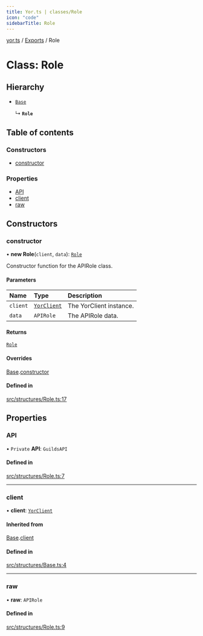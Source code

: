 ```yaml
---
title: Yor.ts | classes/Role
icon: "code"
sidebarTitle: Role
---
```

[yor.ts](../README) / [Exports](../modules) / Role

# Class: Role

## Hierarchy

- [`Base`](Base)

  ↳ **`Role`**

## Table of contents

### Constructors

- [constructor](Role#constructor)

### Properties

- [API](Role#api)
- [client](Role#client)
- [raw](Role#raw)

## Constructors

### constructor

• **new Role**(`client`, `data`): [`Role`](Role)

Constructor function for the APIRole class.

#### Parameters

| Name | Type | Description |
| :------ | :------ | :------ |
| `client` | [`YorClient`](YorClient) | The YorClient instance. |
| `data` | `APIRole` | The APIRole data. |

#### Returns

[`Role`](Role)

#### Overrides

[Base](Base).[constructor](Base#constructor)

#### Defined in

[src/structures/Role.ts:17](https://github.com/OreOreki/yor.ts/blob/ff21935/src/structures/Role.ts#L17)

## Properties

### API

• `Private` **API**: `GuildsAPI`

#### Defined in

[src/structures/Role.ts:7](https://github.com/OreOreki/yor.ts/blob/ff21935/src/structures/Role.ts#L7)

___

### client

• **client**: [`YorClient`](YorClient)

#### Inherited from

[Base](Base).[client](Base#client)

#### Defined in

[src/structures/Base.ts:4](https://github.com/OreOreki/yor.ts/blob/ff21935/src/structures/Base.ts#L4)

___

### raw

• **raw**: `APIRole`

#### Defined in

[src/structures/Role.ts:9](https://github.com/OreOreki/yor.ts/blob/ff21935/src/structures/Role.ts#L9)
